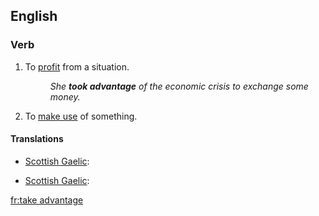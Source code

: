 {{also|Appendix:Collocations of do, have, make, and take}}
==English==

===Verb===
{{infl|en|verb|inf=[[take]] [[advantage]]}}

# {{intransitive}} To [[profit]] from a situation.
#: ''She '''took advantage''' of the economic crisis to exchange some money.''
# To [[make use]] of something.

====Translations====
{{trans-top|profit from a situation}}
* [[Scottish Gaelic]]: {{t-|gd|gabh brath|xs=Scottish Gaelic}}
{{trans-mid}}
{{trans-bottom}}

{{trans-top|make use of something}}
* [[Scottish Gaelic]]: {{t-|gd|gabh brath|xs=Scottish Gaelic}}
{{trans-mid}}
{{trans-bottom}}


[[fr:take advantage]]